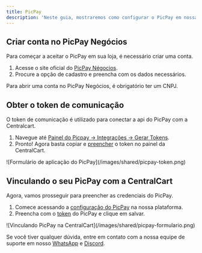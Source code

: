 ```yaml
---
title: PicPay
description: 'Neste guia, mostraremos como configurar o PicPay em nossa plataforma.'
---
```


## Criar conta no PicPay Negócios
Para começar a aceitar o PicPay em sua loja, é necessário criar uma conta.

1. Acesse o site oficial do [PicPay Négocios](https://cadastro-negocios.picpay.com/dados-cadastrais).
2. Procure a opção de cadastro e preencha com os dados necessários.

<Warning>
Para abrir uma conta no PicPay Negócios, é obrigatório ter um CNPJ.
</Warning>

## Obter o token de comunicação
O token de comunicação é utilizado para conectar a api do PicPay com a Centralcart. 

1. Navegue até [Painel do Picpay -> Integrações -> Gerar Tokens](https://painel-negocios.picpay.com/integracoes).
2. Pronto! Agora basta copiar e [preencher](https://app.centralcart.com.br/settings/gateway) o token no painel da CentralCart.

<Frame>
  ![Formulário de aplicação do PicPay](/images/shared/picpay-token.png)
</Frame>

## Vinculando o seu PicPay com a CentralCart
Agora, vamos prosseguir para preencher as credenciais do PicPay.

1. Comece acessando a [configuração do PicPay](https://app.centralcart.com.br/settings/gateway) na nossa plataforma.
3. Preencha com o [token](#obter-o-token-de-comunicacao) do PicPay e clique em salvar.

<Frame>
  ![Vinculando PicPay na CentralCart](/images/shared/picpay-formulario.png)
</Frame>

<Check>Se você tiver qualquer dúvida, entre em contato com a nossa equipe de suporte
em nosso [WhatsApp](https://api.whatsapp.com/send/?phone=5515992647447&text=Ol%C3%A1%2C+tenho+d%C3%BAvidas+sobre+a+CentralCart&type=phone_number&app_absent=0) 
e [Discord](https://centralcart.com.br/discord).</Check>

